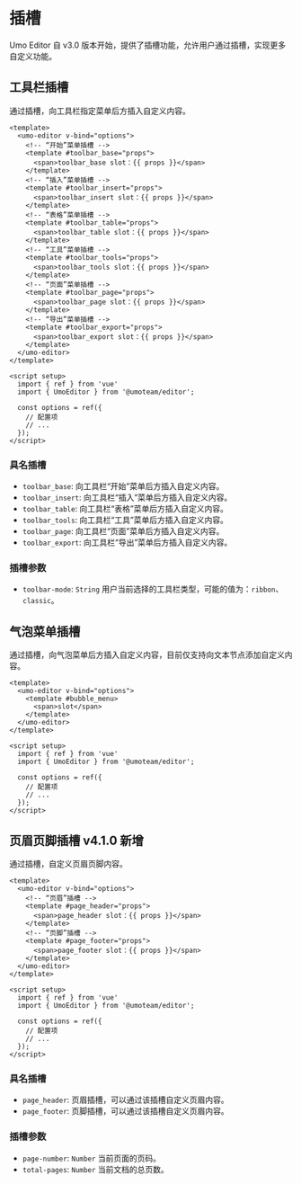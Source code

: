 
# 插槽

Umo Editor 自 v3.0 版本开始，提供了插槽功能，允许用户通过插槽，实现更多自定义功能。

## 工具栏插槽

通过插槽，向工具栏指定菜单后方插入自定义内容。

```vue
<template>
  <umo-editor v-bind="options">
    <!-- “开始”菜单插槽 -->
    <template #toolbar_base="props">
      <span>toolbar_base slot：{{ props }}</span>
    </template>
    <!-- “插入”菜单插槽 -->
    <template #toolbar_insert="props">
      <span>toolbar_insert slot：{{ props }}</span>
    </template>
    <!-- “表格”菜单插槽 -->
    <template #toolbar_table="props">
      <span>toolbar_table slot：{{ props }}</span>
    </template>
    <!-- “工具”菜单插槽 -->
    <template #toolbar_tools="props">
      <span>toolbar_tools slot：{{ props }}</span>
    </template>
    <!-- “页面”菜单插槽 -->
    <template #toolbar_page="props">
      <span>toolbar_page slot：{{ props }}</span>
    </template>
    <!-- “导出”菜单插槽 -->
    <template #toolbar_export="props">
      <span>toolbar_export slot：{{ props }}</span>
    </template>
  </umo-editor>
</template>

<script setup>
  import { ref } from 'vue'
  import { UmoEditor } from '@umoteam/editor';

  const options = ref({
    // 配置项
    // ...
  });
</script>
```

### 具名插槽

- `toolbar_base`: 向工具栏“开始”菜单后方插入自定义内容。
- `toolbar_insert`: 向工具栏“插入”菜单后方插入自定义内容。
- `toolbar_table`: 向工具栏“表格”菜单后方插入自定义内容。
- `toolbar_tools`: 向工具栏“工具”菜单后方插入自定义内容。
- `toolbar_page`: 向工具栏“页面”菜单后方插入自定义内容。
- `toolbar_export`: 向工具栏“导出”菜单后方插入自定义内容。

### 插槽参数

- `toolbar-mode`: `String` 用户当前选择的工具栏类型，可能的值为：`ribbon`、`classic`。

## 气泡菜单插槽

通过插槽，向气泡菜单后方插入自定义内容，目前仅支持向文本节点添加自定义内容。

```vue
<template>
  <umo-editor v-bind="options">
    <template #bubble_menu>
      <span>slot</span>
    </template>
  </umo-editor>
</template>

<script setup>
  import { ref } from 'vue'
  import { UmoEditor } from '@umoteam/editor';

  const options = ref({
    // 配置项
    // ...
  });
</script>
```

## 页眉页脚插槽 <Badge theme="success">v4.1.0 新增</Badge>

通过插槽，自定义页眉页脚内容。

```vue
<template>
  <umo-editor v-bind="options">
    <!-- “页眉”插槽 -->
    <template #page_header="props">
      <span>page_header slot：{{ props }}</span>
    </template>
    <!-- “页脚”插槽 -->
    <template #page_footer="props">
      <span>page_footer slot：{{ props }}</span>
    </template>
  </umo-editor>
</template>

<script setup>
  import { ref } from 'vue'
  import { UmoEditor } from '@umoteam/editor';

  const options = ref({
    // 配置项
    // ...
  });
</script>
```

### 具名插槽

- `page_header`: 页眉插槽，可以通过该插槽自定义页眉内容。
- `page_footer`: 页脚插槽，可以通过该插槽自定义页眉内容。

### 插槽参数

- `page-number`: `Number` 当前页面的页码。
- `total-pages`: `Number` 当前文档的总页数。